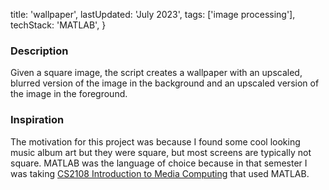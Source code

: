   title: 'wallpaper',
  lastUpdated: 'July 2023',
  tags: ['image processing'],
  techStack: 'MATLAB',
}

### Description

Given a square image, the script creates a wallpaper with an upscaled, blurred version of the image in the background and an upscaled version of the image in the foreground.

<CenteredImage
  src="../wallpaper/kiseki_wallpaper.png"
  alt="Sample wallpaper"
  width="300px"
/>

### Inspiration

The motivation for this project was because I found some cool looking music album art but they were square, but most screens are typically not square. MATLAB was the language of choice because in that semester I was taking [CS2108 Introduction to Media Computing](https://nusmods.com/courses/CS2108/introduction-to-media-computing) that used MATLAB.

